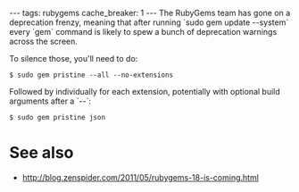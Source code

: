 ---
tags: rubygems
cache_breaker: 1
---
The RubyGems team has gone on a deprecation frenzy, meaning that after running `sudo gem update --system` every `gem` command is likely to spew a bunch of deprecation warnings across the screen.

To silence those, you'll need to do:

<pre lang="shell">$ sudo gem pristine --all --no-extensions</pre>

Followed by individually for each extension, potentially with optional build arguments after a `--`:

<pre lang="shell">$ sudo gem pristine json</pre>

= See also =

* http://blog.zenspider.com/2011/05/rubygems-18-is-coming.html
